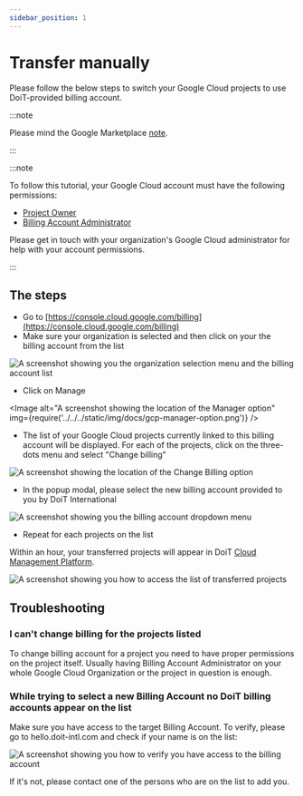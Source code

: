 ```yaml
---
sidebar_position: 1
---
```


# Transfer manually

Please follow the below steps to switch your Google Cloud projects to use DoiT-provided billing account.

:::note

Please mind the Google Marketplace [note](index.mdx).

:::

:::note

To follow this tutorial, your Google Cloud account must have the following permissions:

- [Project Owner](https://cloud.google.com/iam/docs/understanding-roles)
- [Billing Account Administrator](https://cloud.google.com/iam/docs/understanding-roles)

Please get in touch with your organization's Google Cloud administrator for help with your account permissions.

:::

## The steps

- Go to [https://console.cloud.google.com/billing](https://console.cloud.google.com/billing)
- Make sure your organization is selected and then click on your the billing account from the list

![A screenshot showing you the organization selection menu and the billing account list](../../../static/img/docs/gcp-organization-menu-billing-account-list.png)

- Click on Manage


<Image
  alt="A screenshot showing the location of the Manager option"
  img={require('../../../static/img/docs/gcp-manager-option.png')}
/>

- The list of your Google Cloud projects currently linked to this billing account will be displayed. For each of the projects, click on the three-dots menu and select "Change billing"

![A screenshot showing the location of the Change Billing option](../../../static/img/docs/gcp-change-billing-option.png)

- In the popup modal, please select the new billing account provided to you by DoiT International

![A screenshot showing you the billing account dropdown menu](../../../static/img/docs/gcp-billing-account-menu.png)

- Repeat for each projects on the list

Within an hour, your transferred projects will appear in DoiT [Cloud Management Platform](https://hello.doit-intl.com).

![A screenshot showing you how to access the list of transferred projects](../../../static/img/docs/gcp-access-transferred-projects.png)

## Troubleshooting

### I can't change billing for the projects listed

To change billing account for a project you need to have proper permissions on the project itself. Usually having Billing Account Administrator on your whole Google Cloud Organization or the project in question is enough.

### While trying to select a new Billing Account no DoiT billing accounts appear on the list

Make sure you have access to the target Billing Account. To verify, please go to hello.doit-intl.com and check if your name is on the list:

![A screenshot showing you how to verify you have access to the billing account](../../../static/img/docs/cmp-verify-access-billing-account.png)

If it's not, please contact one of the persons who are on the list to add you.
